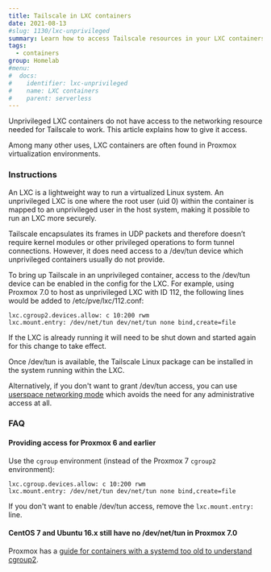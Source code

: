 ```yaml
---
title: Tailscale in LXC containers
date: 2021-08-13
#slug: 1130/lxc-unprivileged
summary: Learn how to access Tailscale resources in your LXC containers.
tags:
  - containers
group: Homelab
#menu:
#  docs:
#    identifier: lxc-unprivileged
#    name: LXC containers
#    parent: serverless
---
```


Unprivileged LXC containers do not have access to the networking resource
needed for Tailscale to work. This article explains how to give it access.

Among many other uses, LXC containers are often found in Proxmox
virtualization environments.

### Instructions

An LXC is a lightweight way to run a virtualized Linux system. An
unprivileged LXC is one where the root user (uid 0) within the container is
mapped to an unprivileged user in the host system, making it possible to
run an LXC more securely.

Tailscale encapsulates its frames in UDP packets and therefore doesn’t
require kernel modules or other privileged operations to form tunnel
connections. However, it does need access to a /dev/tun device which
unprivileged containers usually do not provide.

To bring up Tailscale in an unprivileged container, access to the /dev/tun
device can be enabled in the config for the LXC. For example, using Proxmox 7.0
to host as unprivileged LXC with ID 112, the following lines would be added
to /etc/pve/lxc/112.conf:

```
lxc.cgroup2.devices.allow: c 10:200 rwm
lxc.mount.entry: /dev/net/tun dev/net/tun none bind,create=file
```

If the LXC is already running it will need to be shut down and started again
for this change to take effect.

Once /dev/tun is available, the Tailscale Linux package can be installed in
the system running within the LXC.

Alternatively, if you don't want to grant /dev/tun access, you can use
[userspace networking mode](/kb/1112/userspace-networking/) which avoids the
need for any administrative access at all.

### FAQ

#### Providing access for Proxmox 6 and earlier

Use the `cgroup` environment (instead of the Proxmox 7 `cgroup2` environment):

```
lxc.cgroup.devices.allow: c 10:200 rwm
lxc.mount.entry: /dev/net/tun dev/net/tun none bind,create=file
```

If you don't want to enable /dev/tun access, remove the `lxc.mount.entry:` line.

#### CentOS 7 and Ubuntu 16.x still have no /dev/net/tun in Proxmox 7.0

Proxmox has a [guide for containers with a systemd too old to understand
cgroup2](https://pve.proxmox.com/wiki/Upgrade_from_6.x_to_7.0#Old_Container_and_CGroupv2).
